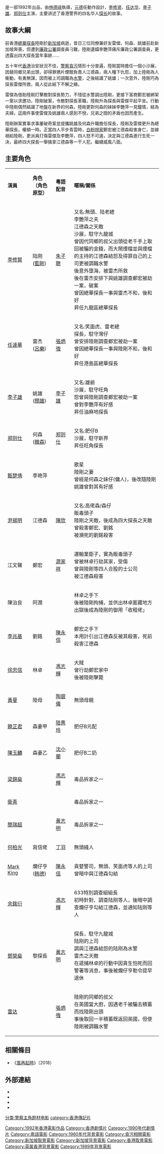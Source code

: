 {{Infobox Film
  | name = 四大探長
  | original_name  = ''{{lang|en|Powerful Four}}''
  | image    = 
  | director = [[林德祿|林德祿]]
  | writer = 黃志
  | starring = [[李修賢|李修賢]]<br />[[任達華|任達華]]<br />[[李子雄|李子雄]]<br />[[鄭則仕|鄭則仕]]<br />[[甄楚倩|甄楚倩]]<br />[[尹揚明|尹揚明]]
  | music = [[盧冠廷|盧冠廷]]
  | producer = 林德祿
  | producer_2 = 許志豪
  | cinematography = 黃寶文<br />張景年
  | editing = 潘雄
  | released = {{BHKG}}：{{film date|1992|1|1}}
  | runtime = 109 分鐘
  | country = {{BHKG}}
  | studio =  	德祿影業有限公司
  | distributor = 永高影片發行有限公司 (香港)
  | language = [[中文|中文]]
  | budget = 
  | gross  = 
  | imdb_id = tt0102922
}}
{{engname|《四大探長》|''Powerful Four''}}是一部1992年出品，由[[林德祿|林德祿]]執導，[[元德|元德]]任動作設計，[[李修贤|李修贤]]、[[任达华|任达华]]、[[李子雄|李子雄]]、[[郑则仕|郑则仕]]主演，主要讲述了香港警界的四名华人[[探长|探长]]的故事。

== 故事大綱 ==
前香港[[探長_(香港)|總華探長]]陸剛於[[新加坡|新加坡]]病逝，昔日三位同僚兼好友雷傑、何森、姚雄前赴新加坡奔喪，但遭到[[廉政公署_(香港)|廉政公署]]調查員刁難，陸剛遺孀李艷萍痛斥廉政公署調查員，更透露出四大探長當年事跡…… 

五十年代[[香港|香港]]治安狀況不佳，[[警察|警察]][[貪污|貪污]]情形十分普遍，陸剛當時擔任一個小沙展，因替同鄉兄弟出頭，卻得罪鴉片煙館負責人江德森，兩人種下仇怨，加上陸剛為人衝動，有勇無謀，因而被上司調職為[[水警總區|水警]]，之後結識了姚雄；一次意外，陸剛巧為探長雷傑所救，兩人從此結下不解之緣。 

雷傑為借助陸剛打擊敵對探長勢力，不惜從水警調出陸剛，更接下富商鄭宏被綁架一案以求邀功，陸剛破案，令敵對探長革職，陸剛升為探長與雷傑平起平坐。行動中陸剛偶然結識了地盤在新界的何森，陸剛更對何森的妹妹李艷萍一見鐘情，結為夫婦，這兩件事使雷傑及姚雄兩人感到不悅，兄弟之間的矛盾也因而產生。 

陸剛辦案實事求事屢破奇案並提攜姚雄及何森升職擔任探長，陸剛及雷傑更升為總華探長，權傾一時。正當四人平步青雲時，[[白粉|白粉]][[撈家|撈家]]鄭宏被江德森殺害身亡，並嫁禍給陸剛，更派員打傷雷傑及李艷萍，四人怒不可遏，決定與江德森進行生死一決，最終四大探長一舉擒拿江德森等一干人犯，繼續威風八面。

== 主要角色 ==
{|class="wikitable" width="80%"
|- style="background:cornflowerblue; color:white" align="center"
|style="width:3%"|'''演員'''||style="width:3%"|'''角色<br>（角色原型）'''||style="width:3%"|'''粵語配音'''||style="width:20%"|'''暱稱/關係'''
|-
|[[李修賢|李修賢]]||陆刚<br>([[藍剛|藍剛]])||[[朱子聰|朱子聰]]||又名:無頭、陆老總<br>李艷萍之夫<br>江德森之天敵<br>沙展，駐守九龍城<br>曾因代同鄉的叔父出頭從老千手上取回被騙的金錢，而大鬧煙檔並與煙檔的主持的江德森結怨及得罪自己的上司更被調職水警<br>後意外墮海，被雷杰所救<br>後在雷杰安排下與姚雄調查鄭宏被劫一案，破案<br>曾因總華探長一事與雷杰不和，後和好<br>昇任九龍區總華探長
|-
|[[任達華|任達華]]||雷杰<br>([[呂樂|呂樂]])||[[張炳強|張炳強]]||又名:笑面虎、雷老總<br>探長，駐守灣仔<br>曾安排陸剛調查鄭宏被劫一案<br>曾因總華探長一事與陸剛不和，後和好<br>昇任港島區總華探長
|-
|[[李子雄|李子雄]]||姚雄<br>([[顏雄|顏雄]])||[[李子雄|李子雄]]||又名:雄爺<br>沙展，駐守旺角<br>怨曾與陸剛調查鄭宏被劫一案<br>曾對李艷萍有好感<br>昇任油麻地探長
|-
|[[郑则仕|郑则仕]]||何森<br>([[韓森_(香港)|韓森]])||[[郑则仕|郑则仕]]||又名:肥仔B<br>沙展，駐守新界<br>昇任旺角探長
|-
|[[甄楚倩|甄楚倩]]||李艳萍||||歌星<br>陸剛之妻<br>曾經是何森之妹仔(傭人)，後改隨陸剛<br>姚雄曾對其有好感
|-
|[[尹揚明|尹揚明]]||江德森||[[陳欣_(配音員)|陳欣]]||又名:高佬森/森仔<br>販毒頭子<br>陸剛之天敵，後成為四大探長之天敵<br>曾殺害鄭宏、劉銘<br>被瀕死的劉銘殺害
|-
|江文聲||鄭宏||[[源家祥|源家祥]]||運輸業鉅子，實為販毒頭子<br>曾被林卓行劫其家，受傷<br>曾與陸剛等四人合股的士公司<br>被江德森殺害
|-
|陳治良||阿潤||||林卓之手下<br>後被陸剛拘捕，並供出林卓匿藏地方<br>出獄後成為陸剛的御用「收租佬」
|-
|[[李兆基_(演員)|李兆基]]||劉銘||[[陳永信|陳永信]]||鄭宏之手下<br>本用計引出江德森反被其殺害，死前殺害江德森
|-
|[[徐忠信|徐忠信]]||林卓||[[馮志輝|馮志輝]]||大賊<br>曾行劫鄭宏家中<br>後被陸剛擊斃
|-
|[[黃曼|黃曼]]||陸母||[[陶碧儀|陶碧儀]]||無頭母親
|-
|[[饒芷君|饒芷君]]||森妻甲||[[陸惠玲|陸惠玲]]||肥仔B元配
|-
|[[陳玉麟|陳玉麟]]||森妻乙||[[沈小蘭|沈小蘭]]||肥仔B二奶
|-
|[[梁錦燊|梁錦燊]]||||[[馮志輝|馮志輝]]||毒品拆家之一
|-
|[[衛青|衛青]]||||||毒品拆家之一
|-
|[[簡瑞超|簡瑞超]]||||[[黃志明|黃志明]]||毒品拆家之一
|-
|[[何柏光|何柏光]]||寫信佬||[[丁羽|丁羽]]||無頭綫人
|-
|[[Mark_King|Mark King]]||爛仔亨<br>([[韩德_(香港警官)|韩德]])||[[陳永信|陳永信]]||貪婪警司，無頭、笑面虎等人的上司<br>曾暗中與江德森勾結
|-
|[[余銘衍|余銘衍]]||||[[馮志輝|馮志輝]]||633特別調查組組長<br>初時針對、調查陆刚等人，後暗中調查爛仔亨勾結江德森，並通知陆刚等人
|-
|[[鄧榮燊|鄧榮燊]]||黎探長||[[黃志明|黃志明]]||探長，駐守九龍城<br>陆刚的上司<br>調與江德森結怨的陆刚為水警<br>雷杰之天敵<br>在遞捕林卓的行動中因貪生怕死而回警署等消息，事後被爛仔亨勒令提早退休
|-
|[[雷达_(演員)|雷达]]||||[[張炳強|張炳強]]||陸剛的同鄉的叔父<br>在英國當大廚，因遇老千被騙去積蓄而找陸剛出頭<br>事後取回一半積蓄既返回英國，但使陸剛被調職水警
|}

== 相關條目 ==
*《[[風再起時|風再起時]]》（2018）

== 外部連結 ==
* {{Hkmdb title|7503}}
* {{douban|1307257}}
* {{Mtime|23945}}
* {{imdb title|0102922}}
{{任達華}}
[[分类:警察主角题材电影|分类:警察主角题材电影]]
[[Category:1992年香港電影作品|Category:1992年香港電影作品]]
[[Category:香港劇情片|Category:香港劇情片]]
[[Category:1990年代劇情片|Category:1990年代劇情片]]
[[Category:粵語電影|Category:粵語電影]]
[[Category:1960年代背景電影|Category:1960年代背景電影]]
[[Category:貪污相關電影|Category:貪污相關電影]]
[[Category:新加坡取景電影|Category:新加坡取景電影]]
[[Category:新加坡背景電影|Category:新加坡背景電影]]
[[Category:香港取景電影|Category:香港取景電影]]
[[Category:英属香港背景電影|Category:英属香港背景電影]]
[[Category:1989年背景電影|Category:1989年背景電影]]
[[category:香港傳記片|category:香港傳記片]]